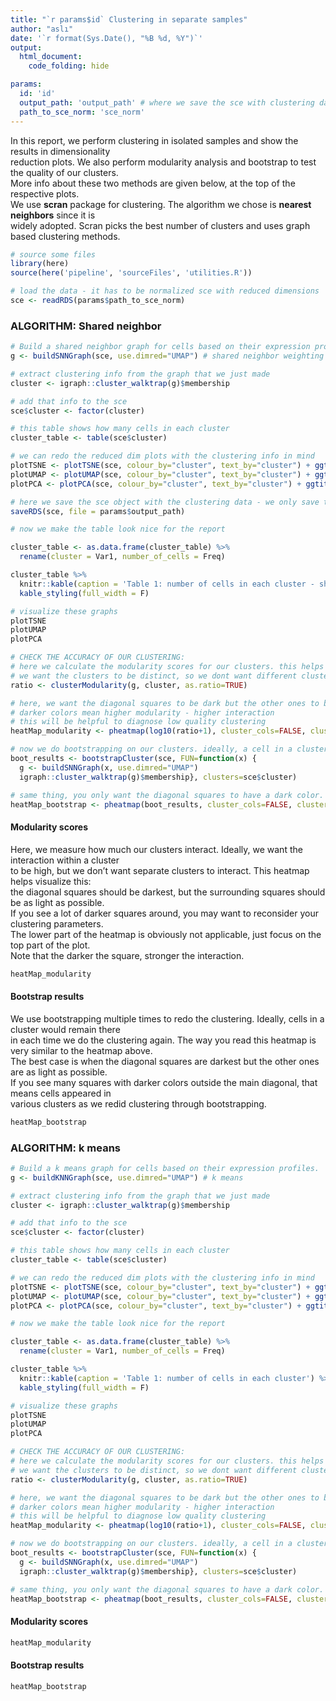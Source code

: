 ```yaml
---
title: "`r params$id` Clustering in separate samples"
author: "aslı"
date: '`r format(Sys.Date(), "%B %d, %Y")`'
output: 
  html_document:
    code_folding: hide

params:
  id: 'id'
  output_path: 'output_path' # where we save the sce with clustering data 
  path_to_sce_norm: 'sce_norm'
---
```

  
In this report, we perform clustering in isolated samples and show the results in dimensionality  
reduction plots. We also perform modularity analysis and bootstrap to test the quality of our clusters.  
More info about these two methods are given below, at the top of the respective plots.  
We use **scran** package for clustering. The algorithm we chose is **nearest neighbors** since it is  
widely adopted. Scran picks the best number of clusters and uses graph based clustering methods.  


```r
# source some files 
library(here)
source(here('pipeline', 'sourceFiles', 'utilities.R'))
```

```r
# load the data - it has to be normalized sce with reduced dimensions 
sce <- readRDS(params$path_to_sce_norm)

```

### ALGORITHM: Shared neighbor
```r
# Build a shared neighbor graph for cells based on their expression profiles.
g <- buildSNNGraph(sce, use.dimred="UMAP") # shared neighbor weighting

# extract clustering info from the graph that we just made 
cluster <- igraph::cluster_walktrap(g)$membership

# add that info to the sce 
sce$cluster <- factor(cluster)

# this table shows how many cells in each cluster 
cluster_table <- table(sce$cluster)

# we can redo the reduced dim plots with the clustering info in mind 
plotTSNE <- plotTSNE(sce, colour_by="cluster", text_by="cluster") + ggtitle(paste('TSNE', params$id, sep = '_'))
plotUMAP <- plotUMAP(sce, colour_by="cluster", text_by="cluster") + ggtitle(paste('UMAP', params$id, sep = '_'))
plotPCA <- plotPCA(sce, colour_by="cluster", text_by="cluster") + ggtitle(paste('PCA', params$id, sep = '_'))

```

```r
# here we save the sce object with the clustering data - we only save the shared neighbor clusters 
saveRDS(sce, file = params$output_path)

```

```r
# now we make the table look nice for the report 

cluster_table <- as.data.frame(cluster_table) %>% 
  rename(cluster = Var1, number_of_cells = Freq)

cluster_table %>% 
  knitr::kable(caption = 'Table 1: number of cells in each cluster - shared neighbor ') %>% 
  kable_styling(full_width = F)

```

```r
# visualize these graphs 
plotTSNE
plotUMAP
plotPCA
```

```r
# CHECK THE ACCURACY OF OUR CLUSTERING: 
# here we calculate the modularity scores for our clusters. this helps understand the relationships between clusters. 
# we want the clusters to be distinct, so we dont want different clusters to interact closely. 
ratio <- clusterModularity(g, cluster, as.ratio=TRUE)

# here, we want the diagonal squares to be dark but the other ones to be as light as possible. 
# darker colors mean higher modularity - higher interaction 
# this will be helpful to diagnose low quality clustering 
heatMap_modularity <- pheatmap(log10(ratio+1), cluster_cols=FALSE, cluster_rows=FALSE, col=rev(heat.colors(100)), main = 'modularity')

# now we do bootstrapping on our clusters. ideally, a cell in a cluster should always remain there. 
boot_results <- bootstrapCluster(sce, FUN=function(x) {
  g <- buildSNNGraph(x, use.dimred="UMAP")
  igraph::cluster_walktrap(g)$membership}, clusters=sce$cluster)

# same thing, you only want the diagonal squares to have a dark color. 
heatMap_bootstrap <- pheatmap(boot_results, cluster_cols=FALSE, cluster_rows=FALSE, col=colorRampPalette(c("white", "blue"))(100), main = 'bootstrap')
```


#### Modularity scores 
Here, we measure how much our clusters interact. Ideally, we want the interaction within a cluster  
to be high, but we don't want separate clusters to interact. This heatmap helps visualize this:  
the diagonal squares should be darkest, but the surrounding squares should be as light as possible.  
If you see a lot of darker squares around, you may want to reconsider your clustering parameters.  
The lower part of the heatmap is obviously not applicable, just focus on the top part of the plot.   
Note that the darker the square, stronger the interaction.

```r
heatMap_modularity
```


#### Bootstrap results 
We use bootstrapping multiple times to redo the clustering. Ideally, cells in a cluster would remain there  
in each time we do the clustering again. The way you read this heatmap is very similar to the heatmap above.  
The best case is when the diagonal squares are darkest but the other ones are as light as possible.  
If you see many squares with darker colors outside the main diagonal, that means cells appeared in  
various clusters as we redid clustering through bootstrapping. 

```r
heatMap_bootstrap
```

### ALGORITHM: k means 
```r
# Build a k means graph for cells based on their expression profiles.
g <- buildKNNGraph(sce, use.dimred="UMAP") # k means 

# extract clustering info from the graph that we just made 
cluster <- igraph::cluster_walktrap(g)$membership

# add that info to the sce 
sce$cluster <- factor(cluster)

# this table shows how many cells in each cluster 
cluster_table <- table(sce$cluster)

# we can redo the reduced dim plots with the clustering info in mind 
plotTSNE <- plotTSNE(sce, colour_by="cluster", text_by="cluster") + ggtitle(paste('TSNE', params$id, sep = '_'))
plotUMAP <- plotUMAP(sce, colour_by="cluster", text_by="cluster") + ggtitle(paste('UMAP', params$id, sep = '_'))
plotPCA <- plotPCA(sce, colour_by="cluster", text_by="cluster") + ggtitle(paste('PCA', params$id, sep = '_'))

```




```r
# now we make the table look nice for the report 

cluster_table <- as.data.frame(cluster_table) %>% 
  rename(cluster = Var1, number_of_cells = Freq)

cluster_table %>% 
  knitr::kable(caption = 'Table 1: number of cells in each cluster') %>% 
  kable_styling(full_width = F)

```

```r
# visualize these graphs 
plotTSNE
plotUMAP
plotPCA
```


```r
# CHECK THE ACCURACY OF OUR CLUSTERING: 
# here we calculate the modularity scores for our clusters. this helps understand the relationships between clusters. 
# we want the clusters to be distinct, so we dont want different clusters to interact closely. 
ratio <- clusterModularity(g, cluster, as.ratio=TRUE)

# here, we want the diagonal squares to be dark but the other ones to be as light as possible. 
# darker colors mean higher modularity - higher interaction 
# this will be helpful to diagnose low quality clustering 
heatMap_modularity <- pheatmap(log10(ratio+1), cluster_cols=FALSE, cluster_rows=FALSE, col=rev(heat.colors(100)), main = 'modularity')

# now we do bootstrapping on our clusters. ideally, a cell in a cluster should always remain there. 
boot_results <- bootstrapCluster(sce, FUN=function(x) {
  g <- buildSNNGraph(x, use.dimred="UMAP")
  igraph::cluster_walktrap(g)$membership}, clusters=sce$cluster)

# same thing, you only want the diagonal squares to have a dark color. 
heatMap_bootstrap <- pheatmap(boot_results, cluster_cols=FALSE, cluster_rows=FALSE, col=colorRampPalette(c("white", "blue"))(100), main = 'bootstrap')
```


#### Modularity scores 

```r
heatMap_modularity
```


#### Bootstrap results 

```r
heatMap_bootstrap
```







